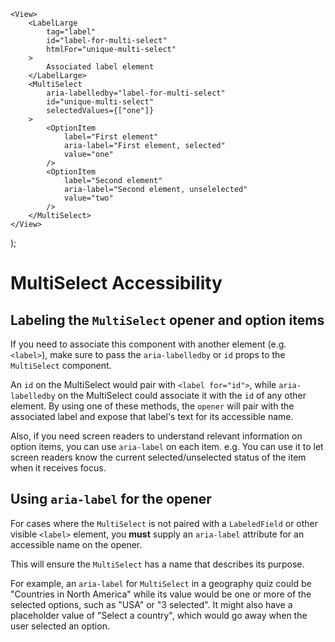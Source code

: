 

<Meta of={MultiSelectAccessibilityStories} />

    <View>
        <LabelLarge
            tag="label"
            id="label-for-multi-select"
            htmlFor="unique-multi-select"
        >
            Associated label element
        </LabelLarge>
        <MultiSelect
            aria-labelledby="label-for-multi-select"
            id="unique-multi-select"
            selectedValues={["one"]}
        >
            <OptionItem
                label="First element"
                aria-label="First element, selected"
                value="one"
            />
            <OptionItem
                label="Second element"
                aria-label="Second element, unselelected"
                value="two"
            />
        </MultiSelect>
    </View>
);

# MultiSelect Accessibility

## Labeling the `MultiSelect` opener and option items

If you need to associate this component with another element (e.g. `<label>`),
make sure to pass the `aria-labelledby` or `id` props to the `MultiSelect` component.

An `id` on the MultiSelect would pair with `<label for="id">`, while `aria-labelledby`
on the MultiSelect could associate it with the `id` of any other element. By using
one of these methods, the `opener` will pair with the associated label and expose
that label's text for its accessible name.

Also, if you need screen readers to understand relevant information on
option items, you can use `aria-label` on each item. e.g. You can use it to let
screen readers know the current selected/unselected status of the item when it
receives focus.

<Canvas of={MultiSelectAccessibilityStories.UsingAriaAttributes} />

## Using `aria-label` for the opener

For cases where the `MultiSelect` is not paired with a `LabeledField` or other
visible `<label>` element, you **must** supply an `aria-label` attribute
for an accessible name on the opener.

This will ensure the `MultiSelect` has a name that describes its purpose.

For example, an `aria-label` for `MultiSelect` in a geography quiz could be
"Countries in North America" while its value would be one or more of the selected
options, such as "USA" or "3 selected". It might also have a placeholder value of
"Select a country", which would go away when the user selected an option.

<Canvas of={MultiSelectAccessibilityStories.UsingOpenerAriaLabel} />
